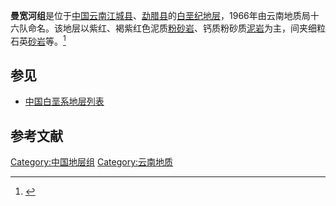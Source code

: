 {{Infobox rockunit
| name           = 曼宽河组
| period         = 白垩纪
| age            = 
| image          = 
| imagesize      = 
| caption        = 
| type           = [[组_(地质学)|组]]
| prilithology   = 紫红、褐紫红色泥质[[粉砂岩|粉砂岩]]、钙质粉砂质[[泥岩|泥岩]]
| otherlithology = 细粒石英[[砂岩|砂岩]]等
| namedfor       = 
| namedby        = 云南地质局十六队
| region         = [[云南|云南]][[江城县|江城县]]、[[勐腊县|勐腊县]]
| country        = {{PRC}}
| coordinates    =
| unitof         =
| subunits       = 
| underlies      = [[勐野井组|勐野井组]]
| overlies       = [[虎头寺组|虎头寺组]]
| thickness      = 
| extent         =
| area           = 
| map            = 
| map_caption    = 
}}
'''曼宽河组'''是位于[[中国|中国]][[云南|云南]][[江城县|江城县]]、[[勐腊县|勐腊县]]的[[白垩纪|白垩纪]][[地层|地层]]，1966年由云南地质局十六队命名。该地层以紫红、褐紫红色泥质[[粉砂岩|粉砂岩]]、钙质粉砂质[[泥岩|泥岩]]为主，间夹细粒石英[[砂岩|砂岩]]等。<ref>{{cite book | title=《中国岩石地层辞典》 | publisher=中国地质大学出版社 | author=高振家、陈克强、魏家庸 | year=2000}}</ref>

== 参见 ==
* [[中国白垩系地层列表|中国白垩系地层列表]]

== 参考文献 ==
{{Reflist}}

{{地质小作品}}

[[Category:中国地层组|Category:中国地层组]]
[[Category:云南地质|Category:云南地质]]